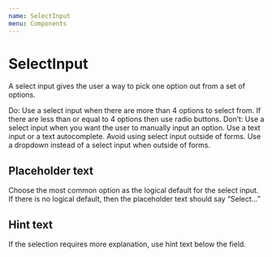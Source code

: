 ```yaml
---
name: SelectInput
menu: Components
---
```


# SelectInput

A select input gives the user a way to pick one option out from a set of options.

Do: Use a select input when there are more than 4 options to select from. If there are less than or equal to 4 options then use radio buttons.
Don’t: Use a select input when you want the user to manually input an option. Use a text input or a text autocomplete.
Avoid using select input outside of forms. Use a dropdown instead of a select input when outside of forms.

## Placeholder text

Choose the most common option as the logical default for the select input.
If there is no logical default, then the placeholder text should say “Select…”

## Hint text

If the selection requires more explanation, use hint text below the field.
